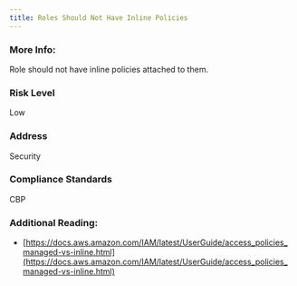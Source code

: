 ```yaml
---
title: Roles Should Not Have Inline Policies
---
```


### More Info:

Role should not have inline policies attached to them.

### Risk Level

Low

### Address

Security

### Compliance Standards

CBP

### Additional Reading:

- [https://docs.aws.amazon.com/IAM/latest/UserGuide/access_policies_managed-vs-inline.html](https://docs.aws.amazon.com/IAM/latest/UserGuide/access_policies_managed-vs-inline.html)
